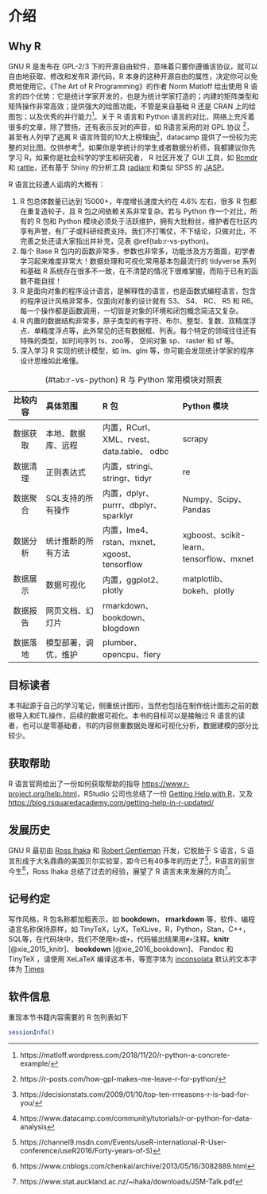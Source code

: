 \mainmatter

# 介绍 {#introduction}

## Why R {#why-r}

GNU R 是发布在 GPL-2/3 下的开源自由软件，意味着只要你遵循该协议，就可以自由地获取、修改和发布R 源代码，R 本身的这种开源自由的属性，决定你可以免费地使用它。《The Art of R Programming》的作者 Norm Matloff 给出使用 R 语言的四个优势：它是统计学家开发的，也是为统计学家打造的；内建的矩阵类型和矩阵操作非常高效；提供强大的绘图功能，不管是来自基础 R 还是 CRAN 上的绘图包；以及优秀的并行能力[^r-over-python]。关于 R 语言和 Python 语言的对比，网络上充斥着很多的文章，除了赞扬，还有表示反对的声音，如 R语言采用的对 GPL 协议 [^python-over-r-gpl]，甚至有人列举了逃离 R 语言阵营的10大上榜理由[^top-ten-bad-r]，datacamp 提供了一份较为完整的对比图，仅供参考[^r-vs-python]。如果你是学统计的学生或者数据分析师，我都建议你先学习 R，如果你是社会科学的学生和研究者， R 社区开发了 GUI 工具，如 [Rcmdr](https://socialsciences.mcmaster.ca/jfox/Misc/Rcmdr/) 和 [rattle](https://rattle.togaware.com/)，还有基于 Shiny 的分析工具 [radiant](https://github.com/radiant-rstats/radiant) 和类似 SPSS 的 [JASP](https://jasp-stats.org/)。

R 语言比较遭人诟病的大概有：

1. R 包总体数量已达到 15000+，年度增长速度大约在 4.6\% 左右，很多 R 包都在重复造轮子，且 R 包之间依赖关系非常复杂。若与 Python 作一个对比，所有的 R 包和 Python 模块必须处于活跃维护，拥有大批粉丝，维护者在社区内享有声誉，有厂子或科研经费支持。我们不打嘴仗，不下结论，只做对比，不完善之处还请大家指出并补充，见表 \@ref(tab:r-vs-python)。
1. 每个 Base R 包内的函数非常多，参数也非常多，功能涉及方方面面，初学者学习起来难度非常大！数据处理和可视化常用基本包最流行的 tidyverse 系列和基础 R 系统存在很多不一致，在不清楚的情况下很难掌握，而陷于已有的函数不能自拔！ 
1. R 是面向对象的程序设计语言，是解释性的语言，也是函数式编程语言，包含的程序设计风格非常多，仅面向对象的设计就有 S3、 S4、 RC、 R5 和 R6。每一个操作都是函数调用，一切皆是对象的环境和闭包概念简洁又复杂。
1. R 内置的数据结构非常多，原子类型的有字符、布尔、整型、复数、双精度浮点、单精度浮点等，此外常见的还有数据框、列表。每个特定的领域往往还有特殊的类型，如时间序列 ts、zoo等， 空间对象 sp、 raster 和 sf 等。
1. 深入学习 R 实现的统计模型，如 lm、glm 等，你可能会发现统计学家的程序设计思维如此难懂。


Table: (\#tab:r-vs-python) R 与 Python 常用模块对照表

-----------------------------------------------------------------------------------------------------------------------
  比较内容      具体范围                    R 包                                   Python 模块
--------------- --------------------------- -------------------------------------- ------------------------------------
  数据获取      本地、数据库、远程          内置，RCurl、XML、rvest、data.table、  scrapy
                                            odbc

  数据清理      正则表达式                  内置，stringi、stringr、tidyr          re

  数据聚合      SQL支持的所有操作           内置，dplyr、purrr、dbplyr、sparklyr   Numpy、Scipy、Pandas

  数据分析      统计推断的所有方法          内置，lme4、rstan、mxnet、xgoost、     xgboost、scikit-learn、tensorflow、mxnet  
                                            tensorflow               

  数据展示      数据可视化                  内置，ggplot2、plotly                  matplotlib、bokeh、plotly

  数据报告      网页文档、幻灯片            rmarkdown、bookdown、blogdown 

  数据落地      模型部署，调优，维护        plumber、opencpu、fiery
-----------------------------------------------------------------------------------------------------------------------

[^r-over-python]: https://matloff.wordpress.com/2018/11/20/r-python-a-concrete-example/
[^r-vs-python]: https://www.datacamp.com/community/tutorials/r-or-python-for-data-analysis
[^why-r]: https://www.ejwagenmakers.com/misc/HortonEtAl2004.pdf
[^python-over-r-gpl]: https://r-posts.com/how-gpl-makes-me-leave-r-for-python/
[^top-ten-bad-r]: https://decisionstats.com/2009/01/10/top-ten-rrreasons-r-is-bad-for-you/

## 目标读者 {#who-read-this-book}

本书起源于自己的学习笔记，侧重统计图形，当然也包括在制作统计图形之前的数据导入和ETL操作，后续的数据可视化。本书的目标可以是接触过 R 语言的读者，也可以是零基础者，书的内容侧重数据处理和可视化分析，数据建模的部分比较少。

## 获取帮助 {#Getting-Help-with-R}

R 语言官网给出了一份如何获取帮助的指导 <https://www.r-project.org/help.html>，RStudio 公司也总结了一份 [Getting Help with R](https://support.rstudio.com/hc/en-us/articles/200552336)，又及 <https://blog.rsquaredacademy.com/getting-help-in-r-updated/>
 

## 发展历史 {#history-of-r}

GNU R 最初由 [Ross Ihaka](https://en.wikipedia.org/wiki/Ross_Ihaka) 和 [Robert Gentleman](https://en.wikipedia.org/wiki/Robert_Gentleman_(statistician)) 开发，它脱胎于 S 语言，S 语言形成于大名鼎鼎的美国贝尔实验室，距今已有40多年的历史了[^forty-s]，R语言的前世今生[^history-r]，Ross Ihaka 总结了过去的经验，展望了 R 语言未来发展的方向[^future-r]。

[^future-r]: https://www.stat.auckland.ac.nz/~ihaka/downloads/JSM-Talk.pdf
[^history-r]: https://www.cnblogs.com/chenkai/archive/2013/05/16/3082889.html
[^forty-s]: https://channel9.msdn.com/Events/useR-international-R-User-conference/useR2016/Forty-years-of-S)

## 记号约定 {#conventions}

\index{TinyTeX}
\index{Pandoc}

写作风格，R 包名称都加粗表示，如 **bookdown**， **rmarkdown** 等，软件、编程语言名称保持原样，如 TinyTeX，LyX，TeXLive，R，Python，Stan，C++，SQL等，在代码块中，我们不使用`R>`或`+`，代码输出结果用`#>`注释。**knitr** [@xie_2015_knitr]、 **bookdown** [@xie_2016_bookdown]、 Pandoc 和 TinyTeX ，请使用 XeLaTeX 编译这本书，等宽字体为 [inconsolata](https://ctan.org/pkg/inconsolata) 默认的文本字体为 [Times](https://ctan.org/pkg/mathptmx)

## 软件信息 {#softwares-rsession-info}

重现本节书籍内容需要的 R 包列表如下

```r
sessionInfo()
```

